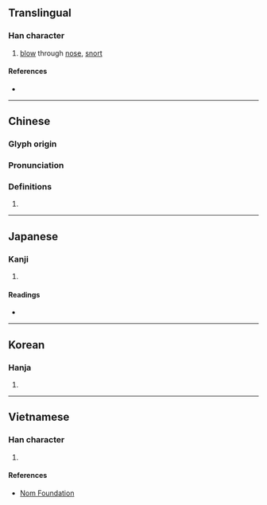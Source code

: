 {{character info/new}}
==Translingual==

===Han character===
{{Han char|rn=76|rad=欠|as=12|sn=16|four=27282|canj=YCNO,YMNO|ids=⿰虚欠}}

# [[blow]] through [[nose]], [[snort]]

====References====
* {{Han ref|kx=0572.110|dkj=16198|dj=0960.110|hdz=32150.010|uh=6B54|ud=27476|bh=E9DF|bd=59871}}

----

==Chinese==
{{zh-forms}}

===Glyph origin===
{{Han etym}}

===Pronunciation===
{{zh-pron
|m=xū
|c=heoi1
|mc=y
|oc=y
|ma=
|cat=v
}}

===Definitions===
{{zh-hanzi}}

# {{rfdef|lang=zh}}

----

==Japanese==

===Kanji===
{{ja-kanji|grade=|rs=欠12}}

# {{defn|lang=ja|sort=欠12}}

====Readings====
* {{ja-readings|on=[[きょ]] (kyo)|kun=[[すすりなく]] (susurinaku)}}

----

==Korean==

===Hanja===
{{ko-hanja|hangeul=허|eumhun=|rv=heo|mr=hŏ|y=he}}

# {{defn|lang=ko|sort=欠12}}

----

==Vietnamese==

===Han character===
{{vi-readings|rs=欠12| hanviet = hư}}

# {{defn|lang=vi|sort=欠12}}

====References====
* [http://nomfoundation.org/common/nom_details.php?codepoint=6b54 Nom Foundation]